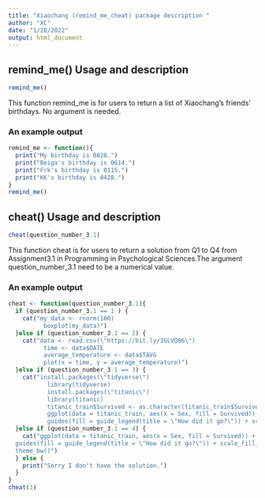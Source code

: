 ---
title: "Xiaochang (remind_me_cheat) package description "
author: "XC"
date: "1/28/2022"
output: html_document
---

## remind_me() Usage and description
```{r, eval=FALSE}

remind_me()
```

This function remind_me is for users to return a list of Xiaochang's friends' birthdays. No argument is needed.

### An example output

```{r, eval=TRUE, echo=FALSE}
remind_me <- function(){
  print("My birthday is 0828.")
  print("Beiga's birthday is 0614.")
  print("Frk's birthday is 0115.")
  print("KK's birthday is 0428.")
}
remind_me()
```

## cheat() Usage and description
```{r, eval=FALSE}
cheat(question_number_3.1)
```

This function cheat is for users to return a solution from Q1 to Q4 from Assignment3.1 in Programming in Psychological Sciences.The argument question_number_3.1 need to be a numerical value.

### An example output

```{r, eval=TRUE, echo=FALSE}
cheat <- function(question_number_3.1){
  if (question_number_3.1 == 1 ) {
    cat("my_data <- rnorm(100)
          boxplot(my_data)")
  }else if (question_number_3.1 == 2) {
    cat("data <- read.csv(\"https://bit.ly/3GLVQ86\")
          time <- data$DATE
          average_temperature <- data$TAVG
          plot(x = time, y = average_temperature)")
  }else if (question_number_3.1 == 3) {
    cat("install.packages(\"tidyverse\")
           library(tidyverse)
           install.packages(\"titanic\")
           library(titanic)
           titanic_train$Survived <- as.character(titanic_train$Survived)
           ggplot(data = titanic_train, aes(x = Sex, fill = Survived)) + geom_bar() +
           guides(fill = guide_legend(title = \"How did it go?\")) + scale_fill_discrete(labels = c(\"dead\", \"alive\"))")
  }else if (question_number_3.1 == 4) {
    cat("ggplot(data = titanic_train, aes(x = Sex, fill = Survived)) + geom_bar() +
  guides(fill = guide_legend(title = \"How did it go?\")) + scale_fill_discrete(labels = c(\"dead\", \"alive\")) +
  theme_bw()")
  } else {
    print("Sorry I don't have the solution.")
  }
}
cheat(1)
```

